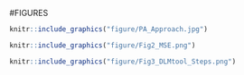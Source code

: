#FIGURES


```r
knitr::include_graphics("figure/PA_Approach.jpg")

```

```r
knitr::include_graphics("figure/Fig2_MSE.png")

```


```r
knitr::include_graphics("figure/Fig3_DLMtool_Steps.png")

```


